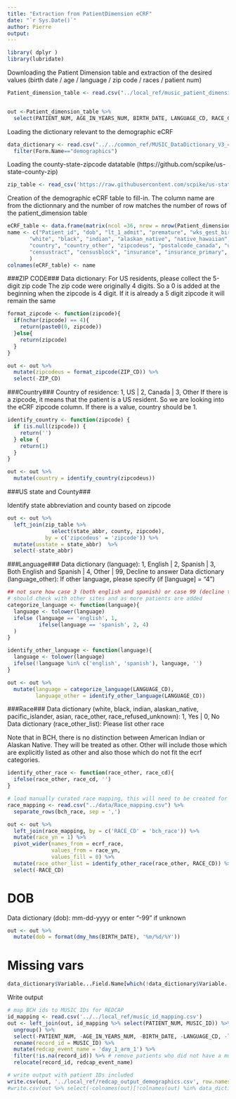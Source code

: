 ```yaml
---
title: "Extraction from PatientDimension eCRF"
date: "`r Sys.Date()`"
author: Pierre
output:
---
```


```r
library( dplyr )
library(lubridate)
```



Downloading the Patient Dimension table and extraction of the desired values (birth date / age / language / zip code / races / patient num)

```r

Patient_dimension_table <- read.csv("../local_ref/music_patient_dimension.csv")


out <-Patient_dimension_table %>%
  select(PATIENT_NUM, AGE_IN_YEARS_NUM, BIRTH_DATE, LANGUAGE_CD, RACE_CD, ZIP_CD)


```


Loading the dictionary relevant to the demographic eCRF

```r
data_dictionary <- read.csv("../../common_ref/MUSIC_DataDictionary_V3_4Dec20_final version_clean_0.csv")%>%
  filter(Form.Name=="demographics")
```


Loading the county-state-zipcode datatable (https://github.com/scpike/us-state-county-zip)

```r
zip_table <- read_csv('https://raw.githubusercontent.com/scpike/us-state-county-zip/master/geo-data.csv')
```


Creation of the demographic eCRF table to fill-in. The column name are from the dictionnary and the number of row matches the number of rows of the patient_dimension table

```r

eCRF_table <- data.frame(matrix(ncol =36, nrow = nrow(Patient_dimension_table)))
name <- c("Patient_id", "dob", "lt_1_admit", "premature", "wks_gest_birth", "corrected_gest_age", "ethnicity", "language","langauge_other",
       "white", "black", "indian", "alaskan_native", "native_hawaiian", "pacific_islander", "asian", "race_other", "race_other_list","race_refused_unknown",
       "country", "country_other", "zipcodeus", "postalcode_canada", "usstate", "canadaprovince", "residence_other", "county", "census","censusdt",
       "censustract", "censusblock", "insurance", "insurance_primary", "other_studies", "other_studies_list","other_studies_other"
       )
colnames(eCRF_table) <- name


```



###ZIP CODE###
Data dictionary: For US residents, please collect the 5-digit zip code
The zip code were originally 4 digits. So a 0 is added at the beginning when the zipcode is 4 digit. If it is already a 5 digit zipcode it will remain the same

```r


format_zipcode <- function(zipcode){
  if(nchar(zipcode) == 4){
    return(paste0(0, zipcode))
  }else{
    return(zipcode)
  }
}

out <- out %>%
  mutate(zipcodeus = format_zipcode(ZIP_CD)) %>%
  select(-ZIP_CD)

```


###Country###
Country of residence: 1, US | 2, Canada | 3, Other
If there is a zipcode, it means that the patient is a US resident. So we are looking into the eCRF zipcode column. If there is a value, country should be 1.
```r

identify_country <- function(zipcode) {
  if (is.null(zipcode)) {
    return('')
  } else {
    return(1)
  }
}

out <- out %>% 
  mutate(country = identify_country(zipcodeus))

```

###US state and County###

Identify state abbreviation and county based on zipcode

```r

out <- out %>%
  left_join(zip_table %>%
              select(state_abbr, county, zipcode),
            by = c('zipcodeus' = 'zipcode')) %>%
  mutate(usstate = state_abbr)  %>%
  select(-state_abbr)

```


###Language###
Data dictionary (language): 1, English | 2, Spanish | 3, Both English and Spanish | 4, Other | 99, Decline to answer
Data dictionary (language_other): If other language, please specify (if [language] = "4")

```r
## not sure how case 3 (both english and spanish) or case 99 (decline to answer) would appear in the EHR
# should check with other sites and as more patients are added
categorize_language <- function(language){
  language <- tolower(language)
  ifelse (language == 'english', 1, 
          ifelse(language == 'spanish', 2, 4)
  )
}

identify_other_language <- function(language){
  language <- tolower(language)
  ifelse(!language %in% c('english', 'spanish'), language, '')
}

out <- out %>%
  mutate(language = categorize_language(LANGUAGE_CD),
         language_other = identify_other_language(LANGUAGE_CD))


```


###Race### 
Data dictionary (white, black, indian, alaskan_native, pacific_islander, asian, race_other, race_refused_unknown): 1, Yes | 0, No
Data dictionary (race_other_list): Please list other race

Note that in BCH, there is no distinction between American Indian or Alaskan Native. They will be treated as other. 
Other will include those which are explicitly listed as other and also those which do not fit the ecrf categories.

```r

identify_other_race <- function(race_other, race_cd){
  ifelse(race_other, race_cd, '')
}

# load manually curated race mapping, this will need to be created for each site based on their data
race_mapping <- read.csv("../data/Race_mapping.csv") %>%
  separate_rows(bch_race, sep = ',')

out <- out %>%
  left_join(race_mapping, by = c('RACE_CD' = 'bch_race')) %>%
  mutate(race_yn = 1) %>%
  pivot_wider(names_from = ecrf_race,
              values_from = race_yn,
              values_fill = 0) %>%
  mutate(race_other_list = identify_other_race(race_other, RACE_CD)) %>%
  select(-RACE_CD)


```


# DOB
Data dictionary (dob): mm-dd-yyyy or enter "-99" if unknown
```r
out <- out %>%
  mutate(dob = format(dmy_hms(BIRTH_DATE), '%m/%d/%Y'))

```

# Missing vars
```r
data_dictionary$Variable...Field.Name[which(!data_dictionary$Variable...Field.Name %in% colnames(out))]

```


Write output
```r

# map BCH ids to MUSIC IDs for REDCAP
id_mapping <- read.csv('../../local_ref/music_id_mapping.csv')
out <- left_join(out, id_mapping %>% select(PATIENT_NUM, MUSIC_ID)) %>% 
  ungroup() %>% 
  select(-PATIENT_NUM, -AGE_IN_YEARS_NUM, -BIRTH_DATE, -LANGUAGE_CD, -language_other) %>%
  rename(record_id = MUSIC_ID) %>%
  mutate(redcap_event_name = 'day_1_arm_1') %>%
  filter(!is.na(record_id)) %>% # remove patients who did not have a music id mapping
  relocate(record_id, redcap_event_name) 

# write output with patient IDs included
write.csv(out, '../local_ref/redcap_output_demographics.csv', row.names = FALSE, na = '')
#write.csv(out %>% select(-colnames(out)[!colnames(out) %in% data_dictionary$Variable...Field.Name]), "../local_ref/redcap_output_demographics.csv", row.names = FALSE)
```

